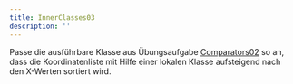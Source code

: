 ```yaml
---
title: InnerClasses03
description: ''
---
```



Passe die ausführbare Klasse aus Übungsaufgabe
[Comparators02](../comparators/comparators02) so an, dass die Koordinatenliste
mit Hilfe einer lokalen Klasse aufsteigend nach den X-Werten sortiert wird.

<Exercise pullRequest="56" branchSuffix="inner-classes/03" />
